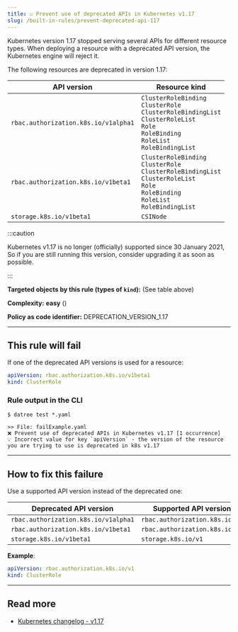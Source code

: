 ```yaml
---
title: ☑️ Prevent use of deprecated APIs in Kubernetes v1.17
slug: /built-in-rules/prevent-deprecated-api-117
---
```



Kubernetes version 1.17 stopped serving several APIs for different resource types. When deploying a resource with a deprecated API version, the Kubernetes engine will reject it.

The following resources are deprecated in version 1.17:

| API version | Resource kind |
|-------------|---------------|
| `rbac.authorization.k8s.io/v1alpha1` | `ClusterRoleBinding`<br/>`ClusterRole`<br/>`ClusterRoleBindingList`<br/>`ClusterRoleList`<br/>`Role`<br/>`RoleBinding`<br/>`RoleList`<br/>`RoleBindingList` |
| `rbac.authorization.k8s.io/v1beta1` | `ClusterRoleBinding`<br/>`ClusterRole`<br/>`ClusterRoleBindingList`<br/>`ClusterRoleList`<br/>`Role`<br/>`RoleBinding`<br/>`RoleList`<br/>`RoleBindingList` |
| `storage.k8s.io/v1beta1` | `CSINode` |

:::caution

Kubernetes v1.17 is no longer (officially) supported since 30 January 2021, So if you are still running this version, consider upgrading it as soon as possible.

:::

**Targeted objects by this rule (types of **`kind`**):** (See table above)

**Complexity:** **easy** (<Complexity/>)

**Policy as code identifier:** DEPRECATION_VERSION_1.17

---

## This rule will fail

If one of the deprecated API versions is used for a resource:

```yaml
apiVersion: rbac.authorization.k8s.io/v1beta1
kind: ClusterRole
```

### Rule output in the CLI

```terminal
$ datree test *.yaml

>> File: failExample.yaml
❌ Prevent use of deprecated APIs in Kubernetes v1.17 [1 occurrence]
💡 Incorrect value for key `apiVersion` - the version of the resource you are trying to use is deprecated in k8s v1.17
```

---

## How to fix this failure

Use a supported API version instead of the deprecated one:

| Deprecated API version | Supported API version |
|-------------|---------------|
| `rbac.authorization.k8s.io/v1alpha1` | `rbac.authorization.k8s.io/v1` |
| `rbac.authorization.k8s.io/v1beta1` | `rbac.authorization.k8s.io/v1` |
| `storage.k8s.io/v1beta1` | `storage.k8s.io/v1` |

**Example**:  

```yaml
apiVersion: rbac.authorization.k8s.io/v1
kind: ClusterRole
```

---

## Read more

- [Kubernetes changelog - v1.17](https://github.com/kubernetes/kubernetes/blob/master/CHANGELOG/CHANGELOG-1.17.md#deprecations-and-removals)
